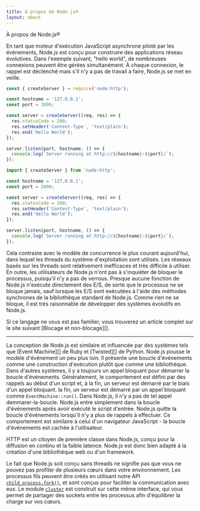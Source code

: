 ```yaml
---
title: À propos de Node.js®
layout: about
---
```


À propos de Node.js®

En tant que moteur d'exécution JavaScript asynchrone piloté par les événements, Node.js est conçu pour construire des applications réseau évolutives.
Dans l'exemple suivant, "hello world", de nombreuses connexions
peuvent être gérées simultanément. À chaque connexion, le rappel est déclenché
mais s'il n'y a pas de travail à faire, Node.js se met en veille.

```cjs
const { createServer } = require('node:http');

const hostname = '127.0.0.1';
const port = 3000;

const server = createServer((req, res) => {
  res.statusCode = 200;
  res.setHeader('Content-Type', 'text/plain');
  res.end('Hello World');
});

server.listen(port, hostname, () => {
  console.log(`Server running at http://${hostname}:${port}/`);
});
```

```mjs
import { createServer } from 'node:http';

const hostname = '127.0.0.1';
const port = 3000;

const server = createServer((req, res) => {
  res.statusCode = 200;
  res.setHeader('Content-Type', 'text/plain');
  res.end('Hello World');
});

server.listen(port, hostname, () => {
  console.log(`Server running at http://${hostname}:${port}/`);
});
```

Cela contraste avec le modèle de concurrence le plus courant aujourd'hui, dans lequel les threads du système d'exploitation sont utilisés.
Les réseaux basés sur les threads sont relativement inefficaces et très
difficile à utiliser. En outre, les utilisateurs de Node.js n'ont pas à s'inquiéter de bloquer le processus, puisqu'il n'y a pas de verrous.
Presque aucune fonction de Node.js n'exécute directement des E/S, de sorte que le processus ne se bloque jamais, sauf lorsque les E/S sont exécutées à l'aide des 
méthodes synchrones de la bibliothèque standard de Node.js. Comme rien ne se bloque, il est très raisonnable de développer des systèmes évolutifs en Node.js.

Si ce langage ne vous est pas familier, vous trouverez un article complet sur le site suivant
[Blocage et non-blocage][].

---

La conception de Node.js est similaire et influencée par des systèmes tels que [Event Machine][] de Ruby et [Twisted][] de Python. 
Node.js pousse le modèle d'événement un peu plus loin.
Il présente une boucle d'événements comme une construction d'exécution plutôt que comme une bibliothèque. Dans d'autres systèmes,
il y a toujours un appel bloquant pour démarrer la boucle d'événements.
Généralement, le comportement est défini par des rappels au début d'un script et, à la fin, un serveur est démarré par le biais d'un appel bloquant.
la fin, un serveur est démarré par un appel bloquant comme `EventMachine::run()`.
Dans Node.js, il n'y a pas de tel appel demmarer-la-boucle. Node.js entre simplement dans la boucle d'événements après avoir exécuté le script d'entrée. Node.js
quitte la boucle d'événements lorsqu'il n'y a plus de rappels à effectuer. Ce comportement
est similaire à celui d'un navigateur JavaScript - la boucle d'événements est cachée à l'utilisateur.

HTTP est un citoyen de première classe dans Node.js, conçu pour la diffusion en continu et la faible latence. Node.js est donc bien adapté à la création d'une bibliothèque web ou d'un framework.

Le fait que Node.js soit conçu sans threads ne signifie pas que vous ne pouvez pas profiter de plusieurs cœurs dans votre environnement. 
Les processus fils peuvent être créés en utilisant notre API [`child_process.fork()`][], et sont conçus pour faciliter la communication avec eux.
Le module [`cluster`][] est construit sur cette même interface,
qui vous permet de partager des sockets entre les processus afin d'équilibrer la charge
sur vos cœurs.

[bloquant ou non bloquant]: /learn/asynchronous-work/overview-of-blocking-vs-non-blocking
[`child_process.fork()`]: https://nodejs.org/api/child_process.html
[`cluster`]: https://nodejs.org/api/cluster.html
[événements machine]: https://github.com/eventmachine/eventmachine
[tordu]: https://twisted.org/
